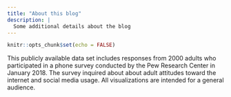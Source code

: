 ```yaml
---
title: "About this blog"
description: |
  Some additional details about the blog
---
```


```r
knitr::opts_chunk$set(echo = FALSE)
```

This publicly available data set includes responses from 2000 adults who participated in a phone survey conducted by the Pew Research Center in January 2018. The survey inquired about about adult attitudes toward the internet and social media usage. All visualizations are intended for a general audience.